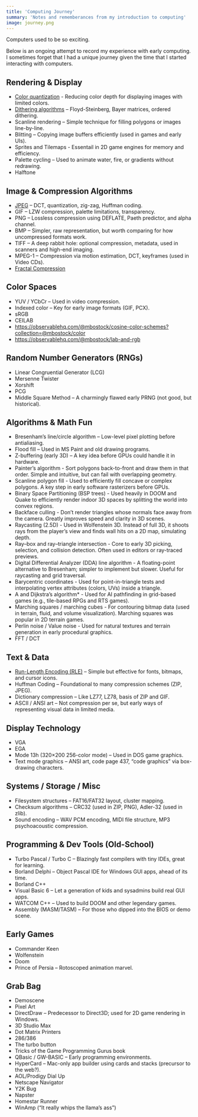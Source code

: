 ```yaml
---
title: 'Computing Journey'
summary: 'Notes and rememberances from my introduction to computing'
image: journey.png
---
```


Computers used to be so exciting.

Below is an ongoing attempt to record my experience with early computing. I sometimes forget that I had a unique journey given the time that I started interacting with computers.

## Rendering & Display

-   [Color quantization](./quantization) - Reducing color depth for displaying images with limited colors.
-   [Dithering algorithms](./dithering) – Floyd-Steinberg, Bayer matrices, ordered dithering.
-   Scanline rendering – Simple technique for filling polygons or images line-by-line.
-   Blitting – Copying image buffers efficiently (used in games and early UIs).
-   Sprites and Tilemaps - Essentail in 2D game engines for memory and efficiency.
-   Palette cycling – Used to animate water, fire, or gradients without redrawing.
-   Halftone

## Image & Compression Algorithms

-   [JPEG](https://colab.research.google.com/drive/1XuRsUmFmAJ2lEuvaJp4W58M9FYUzW5hT?usp=drive_link) – DCT, quantization, zig-zag, Huffman coding.
-   GIF – LZW compression, palette limitations, transparency.
-   PNG – Lossless compression using DEFLATE, Paeth predictor, and alpha channel.
-   BMP – Simpler, raw representation, but worth comparing for how uncompressed formats work.
-   TIFF – A deep rabbit hole: optional compression, metadata, used in scanners and high-end imaging.
-   MPEG-1 – Compression via motion estimation, DCT, keyframes (used in Video CDs).
-   [Fractal Compression](https://en.wikipedia.org/wiki/Fractal_compression#:~:text=An%20inherent%20feature%20of%20fractal,known%20as%20%22fractal%20scaling%22.)

## Color Spaces

-   YUV / YCbCr – Used in video compression.
-   Indexed color – Key for early image formats (GIF, PCX).
-   sRGB
-   CEILAB
-   https://observablehq.com/@mbostock/cosine-color-schemes?collection=@mbostock/color
-   https://observablehq.com/@mbostock/lab-and-rgb

## Random Number Generators (RNGs)

-   Linear Congruential Generator (LCG)
-   Mersenne Twister
-   Xorshift
-   PCG
-   Middle Square Method – A charmingly flawed early PRNG (not good, but historical).

## Algorithms & Math Fun

-   Bresenham’s line/circle algorithm – Low-level pixel plotting before antialiasing.
-   Flood fill – Used in MS Paint and old drawing programs.
-   Z-buffering (early 3D) – A key idea before GPUs could handle it in hardware.
-   Painter’s algorithm - Sort polygons back-to-front and draw them in that order. Simple and intuitive, but can fail with overlapping geometry.
-   Scanline polygon fill - Used to efficiently fill concave or complex polygons. A key step in early software rasterizers before GPUs.
-   Binary Space Partitioning (BSP trees) - Used heavily in DOOM and Quake to efficiently render indoor 3D spaces by splitting the world into convex regions.
-   Backface culling - Don’t render triangles whose normals face away from the camera. Greatly improves speed and clarity in 3D scenes.
-   Raycasting (2.5D) - Used in Wolfenstein 3D. Instead of full 3D, it shoots rays from the player’s view and finds wall hits on a 2D map, simulating depth.
-   Ray–box and ray–triangle intersection - Core to early 3D picking, selection, and collision detection. Often used in editors or ray-traced previews.
-   Digital Differential Analyzer (DDA) line algorithm - A floating-point alternative to Bresenham; simpler to implement but slower. Useful for raycasting and grid traversal.
-   Barycentric coordinates - Used for point-in-triangle tests and interpolating vertex attributes (colors, UVs) inside a triangle.
-   A and Dijkstra’s algorithm\* - Used for AI pathfinding in grid-based games (e.g., tile-based RPGs and RTS games).
-   Marching squares / marching cubes - For contouring bitmap data (used in terrain, fluid, and volume visualization). Marching squares was popular in 2D terrain games.
-   Perlin noise / Value noise - Used for natural textures and terrain generation in early procedural graphics.
-   FFT / DCT

## Text & Data

-   [Run-Length Encoding (RLE)](https://colab.research.google.com/drive/1ZN6VC7Q509JBAfMW9k4EHm7n4RYSUlP7?usp=sharing) – Simple but effective for fonts, bitmaps, and cursor icons.
-   Huffman Coding – Foundational to many compression schemes (ZIP, JPEG).
-   Dictionary compression – Like LZ77, LZ78, basis of ZIP and GIF.
-   ASCII / ANSI art – Not compression per se, but early ways of representing visual data in limited media.

## Display Technology

-   VGA
-   EGA
-   Mode 13h (320×200 256-color mode) – Used in DOS game graphics.
-   Text mode graphics – ANSI art, code page 437, “code graphics” via box-drawing characters.

## Systems / Storage / Misc

-   Filesystem structures – FAT16/FAT32 layout, cluster mapping.
-   Checksum algorithms – CRC32 (used in ZIP, PNG), Adler-32 (used in zlib).
-   Sound encoding – WAV PCM encoding, MIDI file structure, MP3 psychoacoustic compression.

## Programming & Dev Tools (Old-School)

-   Turbo Pascal / Turbo C – Blazingly fast compilers with tiny IDEs, great for learning.
-   Borland Delphi – Object Pascal IDE for Windows GUI apps, ahead of its time.
-   Borland C++
-   Visual Basic 6 – Let a generation of kids and sysadmins build real GUI apps.
-   WATCOM C++ – Used to build DOOM and other legendary games.
-   Assembly (MASM/TASM) – For those who dipped into the BIOS or demo scene.

## Early Games

-   Commander Keen
-   Wolfenstein
-   Doom
-   Prince of Persia – Rotoscoped animation marvel.

## Grab Bag

-   Demoscene
-   Pixel Art
-   DirectDraw – Predecessor to Direct3D; used for 2D game rendering in Windows.
-   3D Studio Max
-   Dot Matrix Printers
-   286/386
-   The turbo button
-   Tricks of the Game Programming Gurus book
-   QBasic / GW-BASIC – Early programming environments.
-   HyperCard – Mac-only app builder using cards and stacks (precursor to the web?).
-   AOL/Prodigy Dial Up
-   Netscape Navigator
-   Y2K Bug
-   Napster
-   Homestar Runner
-   WinAmp (“It really whips the llama’s ass”)
